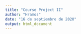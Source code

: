 ```yaml
---
title: "Course Project II"
author: "Hramos"
date: "16 de septiembre de 2020"
output: html_document
---
```

